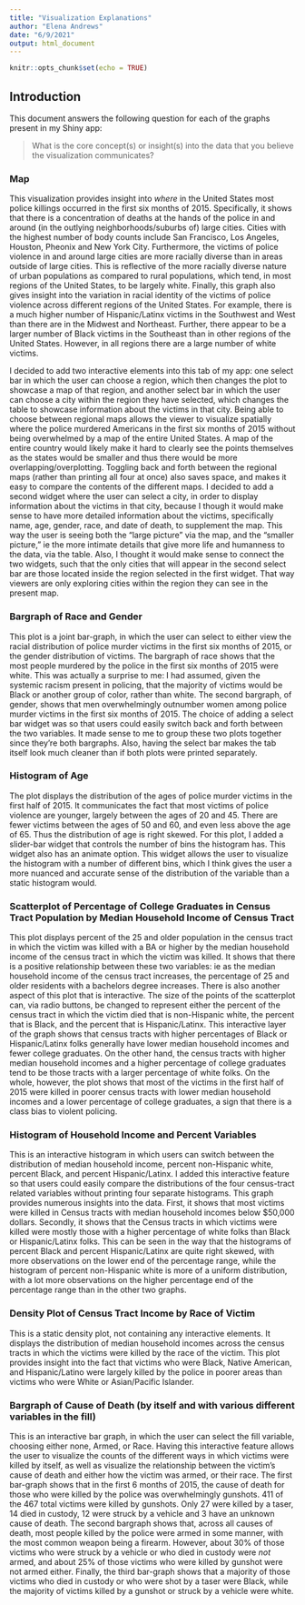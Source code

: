```yaml
---
title: "Visualization Explanations"
author: "Elena Andrews"
date: "6/9/2021"
output: html_document
---
```


```r
knitr::opts_chunk$set(echo = TRUE)
```

## Introduction

This document answers the following question for each of the graphs present in my Shiny app: 

> What is the core concept(s) or insight(s) into the data that you believe the visualization communicates?

### Map 

This visualization provides insight into *where* in the United States most police killings occurred in the first six months of 2015. Specifically, it shows that there is a concentration of deaths at the hands of the police in and around (in the outlying neighborhoods/suburbs of) large cities. Cities with the highest number of body counts include San Francisco, Los Angeles, Houston, Pheonix and New York City. Furthermore, the victims of police violence in and around large cities are more racially diverse than in areas outside of large cities. This is reflective of the more racially diverse nature of urban populations as compared to rural populations, which tend, in most regions of the United States, to be largely white. Finally, this graph also gives insight into the variation in racial identity of the victims of police violence across different regions of the United States. For example, there is a much higher number of Hispanic/Latinx victims in the Southwest and West than there are in the Midwest and Northeast. Further, there appear to be a larger number of Black victims in the Southeast than in other regions of the United States. However, in all regions there are a large number of white victims.

I decided to add two interactive elements into this tab of my app: one select bar in which the user can choose a region, which then changes the plot to showcase a map of that region, and another select bar in which the user can choose a city within the region they have selected, which changes the table to showcase information about the victims in that city. Being able to choose between regional maps allows the viewer to visualize spatially where the police murdered Americans in the first six months of 2015 without being overwhelmed by a map of the entire United States. A map of the entire country would likely make it hard to clearly see the points themselves as the states would be smaller and thus there would be more overlapping/overplotting. Toggling back and forth between the regional maps (rather than printing all four at once) also saves space, and makes it easy to compare the contents of the different maps. I decided to add a second widget where the user can select a city, in order to display information about the victims in that city, because I though it would make sense to have more detailed information about the victims, specifically name, age, gender, race, and date of death, to supplement the map. This way the user is seeing both the "large picture" via the map, and the "smaller picture," ie the more intimate details that give more life and humanness to the data, via the table. Also, I thought it would make sense to connect the two widgets, such that the only cities that will appear in the second select bar are those located inside the region selected in the first widget. That way viewers are only exploring cities within the region they can see in the present map.

### Bargraph of Race and Gender

This plot is a joint bar-graph, in which the user can select to either view the racial distribution of police murder victims in the first six months of 2015, or the gender distribution of victims. The bargraph of race shows that the most people murdered by the police in the first six months of 2015 were white. This was actually a surprise to me: I had assumed, given the systemic racism present in policing, that the majority of victims would be Black or another group of color, rather than white. The second bargraph, of gender, shows that men overwhelmingly outnumber women among police murder victims in the first six months of 2015. The choice of adding a select bar widget was so that users could easily switch back and forth between the two variables. It made sense to me to group these two plots together since they're both bargraphs. Also, having the select bar makes the tab itself look much cleaner than if both plots were printed separately.

### Histogram of Age

The plot displays the distribution of the ages of police murder victims in the first half of 2015. It communicates the fact that most victims of police violence are younger, largely between the ages of 20 and 45. There are fewer victims between the ages of 50 and 60, and even less above the age of 65. Thus the distribution of age is right skewed. For this plot, I added a slider-bar widget that controls the number of bins the histogram has. This widget also has an animate option. This widget allows the user to visualize the histogram with a number of different bins, which I think gives the user a more nuanced and accurate sense of the distribution of the variable than a static histogram would.

### Scatterplot of Percentage of College Graduates in Census Tract Population by Median Household Income of Census Tract

This plot displays percent of the 25 and older population in the census tract in which the victim was killed with a BA or higher by the median household income of the census tract in which the victim was killed. It shows that there is a positive relationship between these two variables: ie as the median household income of the census tract increases, the percentage of 25 and older residents with a bachelors degree increases. There is also another aspect of this plot that is interactive. The size of the points of the scatterplot can, via radio buttons, be changed to represent either the percent of the census tract in which the victim died that is non-Hispanic white, the percent that is Black, and the percent that is Hispanic/Latinx. This interactive layer of the graph shows that census tracts with higher percentages of Black or Hispanic/Latinx folks generally have lower median household incomes and fewer college graduates. On the other hand, the census tracts with higher median household incomes and a higher percentage of college graduates tend to be those tracts with a larger percentage of white folks. On the whole, however, the plot shows that most of the victims in the first half of 2015 were killed in poorer census tracts with lower median household incomes and a lower percentage of college graduates, a sign that there is a class bias to violent policing. 

### Histogram of Household Income and Percent Variables

This is an interactive histogram in which users can switch between the distribution of median household income, percent non-Hispanic white, percent Black, and percent Hispanic/Latinx. I added this interactive feature so that users could easily compare the distributions of the four census-tract related variables without printing four separate histograms. This graph provides numerous insights into the data. First, it shows that most victims were killed in Census tracts with median household incomes below $50,000 dollars. Secondly, it shows that the Census tracts in which victims were killed were mostly those with a higher percentage of white folks than Black or Hispanic/Latinx folks. This can be seen in the way that the histograms of percent Black and percent Hispanic/Latinx are quite right skewed, with more observations on the lower end of the percentage range, while the histogram of percent non-Hispanic white is more of a uniform distribution, with a lot more observations on the higher percentage end of the percentage range than in the other two graphs.

### Density Plot of Census Tract Income by Race of Victim

This is a static density plot, not containing any interactive elements. It displays the distribution of median household incomes across the census tracts in which the victims were killed by the race of the victim. This plot provides insight into the fact that victims who were Black, Native American, and Hispanic/Latino were largely killed by the police in poorer areas than victims who were White or Asian/Pacific Islander.

### Bargraph of Cause of Death (by itself and with various different variables in the fill)

This is an interactive bar graph, in which the user can select the fill variable, choosing either none, Armed, or Race. Having this interactive feature allows the user to visualize the counts of the different ways in which victims were killed by itself, as well as visualize the relationship between the victim's cause of death and either how the victim was armed, or their race. The first bar-graph shows that in the first 6 months of 2015, the cause of death for those who were killed by the police was overwhelmingly gunshots. 411 of the 467 total victims were killed by gunshots. Only 27 were killed by a taser, 14 died in custody, 12 were struck by a vehicle and 3 have an unknown cause of death. The second bargraph shows that, across all causes of death, most people killed by the police were armed in some manner, with the most common weapon being a firearm. However, about 30% of those victims who were struck by a vehicle or who died in custody were *not* armed, and about 25% of those victims who were killed by gunshot were not armed either. Finally, the third bar-graph shows that a majority of those victims who died in custody or who were shot by a taser were Black, while the majority of victims killed by a gunshot or struck by a vehicle were white. 